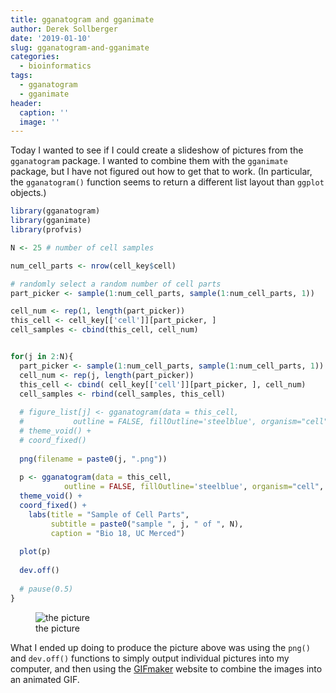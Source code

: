 ```yaml
---
title: gganatogram and gganimate
author: Derek Sollberger
date: '2019-01-10'
slug: gganatogram-and-gganimate
categories:
  - bioinformatics
tags:
  - gganatogram
  - gganimate
header:
  caption: ''
  image: ''
---
```


Today I wanted to see if I could create a slideshow of pictures from the `gganatogram` package.  I wanted to combine them with the `gganimate` package, but I have not figured out how to get that to work.  (In particular, the `gganatogram()` function seems to return a different list layout than `ggplot` objects.)

```r
library(gganatogram)
library(gganimate)
library(profvis)

N <- 25 # number of cell samples
```

```r
num_cell_parts <- nrow(cell_key$cell)

# randomly select a random number of cell parts
part_picker <- sample(1:num_cell_parts, sample(1:num_cell_parts, 1))

cell_num <- rep(1, length(part_picker))
this_cell <- cell_key[['cell']][part_picker, ]
cell_samples <- cbind(this_cell, cell_num)


for(j in 2:N){
  part_picker <- sample(1:num_cell_parts, sample(1:num_cell_parts, 1))
  cell_num <- rep(j, length(part_picker))
  this_cell <- cbind( cell_key[['cell']][part_picker, ], cell_num)
  cell_samples <- rbind(cell_samples, this_cell)
  
  # figure_list[j] <- gganatogram(data = this_cell,
  #           outline = FALSE, fillOutline='steelblue', organism="cell", fill="colour") + 
  # theme_void() + 
  # coord_fixed()
  
  png(filename = paste0(j, ".png"))
  
  p <- gganatogram(data = this_cell,
            outline = FALSE, fillOutline='steelblue', organism="cell", fill="colour") +
  theme_void() +
  coord_fixed() +
    labs(title = "Sample of Cell Parts",
         subtitle = paste0("sample ", j, " of ", N),
         caption = "Bio 18, UC Merced")
  
  plot(p)
  
  dev.off()
  
  # pause(0.5)
}
```

![the picture](img/cell_samples.gif)

What I ended up doing to produce the picture above was using the `png()` and `dev.off()` functions to simply output individual pictures into my computer, and then using the [GIFmaker](https://gifmaker.me/) website to combine the images into an animated GIF.